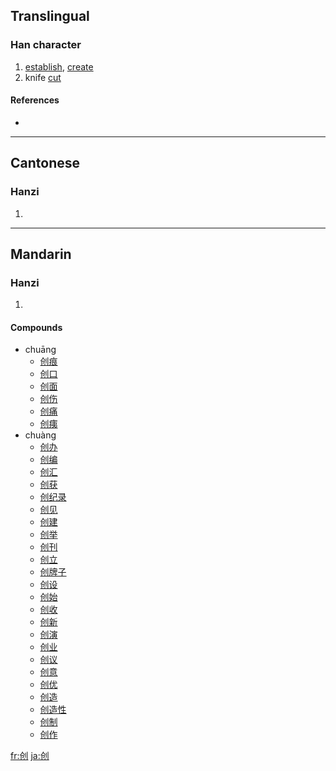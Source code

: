 {{also|創}}
==Translingual==

===Han character===
{{Han char|rn=18|rad=刀|as=04|sn=6|four=|canj=人山中弓 (OULN)}}

# [[establish]], [[create]]
# knife [[cut]]

====References====
* {{Han ref|kx=0137.301|hdz=10327.060|uh=521B|ud=21019}}

----

==Cantonese==

===Hanzi===
{{yue-hanzi|jyut=|y=chong3|tra=創}}

# {{defn|Cantonese}}

----

==Mandarin==

===Hanzi===
{{cmn-hanzi|tra=創|pin=[[chuāng]] ([[chuang1]]), [[chuàng]] ([[chuang4]])|wg=ch'uang<sup>4</sup>}}

# {{defn|Mandarin}}

====Compounds====
* chuāng
** [[创痕]]
** [[创口]]
** [[创面]]
** [[创伤]]
** [[创痛]]
** [[创痍]]
* chuàng
** [[创办]]
** [[创编]]
** [[创汇]]
** [[创获]]
** [[创纪录]]
** [[创见]]
** [[创建]]
** [[创举]]
** [[创刊]]
** [[创立]]
** [[创牌子]]
** [[创设]]
** [[创始]]
** [[创收]]
** [[创新]]
** [[创演]]
** [[创业]]
** [[创议]]
** [[创意]]
** [[创优]]
** [[创造]]
** [[创造性]]
** [[创制]]
** [[创作]]

[[fr:创]]
[[ja:创]]